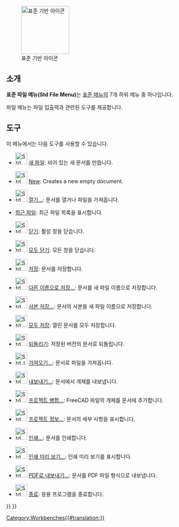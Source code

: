 <languages/>

{{Docnav
|
|[[Std_Edit_Menu/ko|표준 편집 메뉴]]
|[[Std_Base/ko|표준 기반]]
|IconL=
|IconR=
|IconC=Freecad.svg
}}

[[Image:Freecad.svg|thumb|128px|표준 기반 아이콘]]

{{TOCright}}

<span id="Introduction"></span>
==소개==

'''표준 파일 메뉴(Std File Menu)'''는 [[Standard_Menu/ko|표준 메뉴]]의 7개 하위 메뉴 중 하나입니다.

<!--Please keep info below synchronized with Std_Base, Standard_Menu, Std_File_Menu etc.-->
{{StdMenu
|
[[Std_File_Menu/ko|파일]]
&nbsp;&nbsp;&nbsp;
[[Std_Edit_Menu/ko|편집]]
&nbsp;&nbsp;&nbsp;
[[Std_View_Menu/ko|보기]]
&nbsp;&nbsp;&nbsp;
[[Std_Tools_Menu/ko|도구]]
&nbsp;&nbsp;&nbsp;
[[Std_Macro_Menu/ko|매크로]]
&nbsp;&nbsp;&nbsp;
[[Std_Windows_Menu/ko|창]]
&nbsp;&nbsp;&nbsp;
[[Std_Help_Menu/ko|도움말]]
}}

<!--Please keep info below synchronized with Standard_Menu-->
파일 메뉴는 파일 입출력과 관련된 도구를 제공합니다.

==도구==
<!--Info mostly copied from the sToolTipText/sStatusTip text see src-->

<div class="mw-translate-fuzzy">
이 메뉴에서는 다음 도구를 사용할 수 있습니다.
 
* [[File:Std_New.svg|32px]] [[Std_New/ko|새 파일]]: 비어 있는 새 문서를 만듭니다.
</div>

* [[File:Std_New.svg|32px]] [[Std_New|New]]: Creates a new empty document.

<div class="mw-translate-fuzzy">
* [[File:Std_Open.svg|32px]] [[Std_Open/ko| 열기...]]: 문서를 열거나 파일을 가져옵니다.
</div>

<div class="mw-translate-fuzzy">
* [[Std_RecentFiles/ko|최근 파일]]: 최근 파일 목록을 표시합니다.
</div>

* [[File:Std_CloseActiveWindow.svg|32px]] [[Std_CloseActiveWindow/ko|닫기]]: 활성 창을 닫습니다.

* [[File:Std_CloseAllWindows.svg|32px]] [[Std_CloseAllWindows/ko|모두 닫기]]: 모든 창을 닫습니다.

* [[File:Std_Save.svg|32px]] [[Std_Save/ko|저장]]: 문서를 저장합니다.

* [[File:Std_SaveAs.svg|32px]] [[Std_SaveAs/ko|다른 이름으로 저장...]]: 문서를 새 파일 이름으로 저장합니다.

* [[File:Std_SaveCopy.svg|32px]] [[Std_SaveCopy/ko|사본 저장...]]: 문서의 사본을 새 파일 이름으로 저장합니다.

* [[File:Std_SaveAll.svg|32px]] [[Std_SaveAll/ko|모두 저장]]: 열린 문서를 모두 저장합니다.

* [[File:Std_Revert.svg|32px]] [[Std_Revert/ko|되돌리기]]: 저장된 버전의 문서로 되돌립니다.

* [[File:Std_Import.svg|32px]] [[Std_Import/ko|가져오기...]]: 문서로 파일을 가져옵니다.

* [[File:Std_Export.svg|32px]] [[Std_Export/ko|내보내기...]]: 문서에서 개체를 내보냅니다.

* [[File:Std_MergeProjects.svg|32px]] [[Std_MergeProjects/ko|프로젝트 병합...]]: FreeCAD 파일의 개체를 문서에 추가합니다.

<div class="mw-translate-fuzzy">
* [[File:Std_ProjectInfo.svg|32px]] [[Std_ProjectInfo/ko|프로젝트 정보...]]: 문서의 세부 사항을 표시합니다.
</div>

* [[File:Std_Print.svg|32px]] [[Std_Print/ko|인쇄...]]: 문서를 인쇄합니다.

* [[File:Std_PrintPreview.svg|32px]] [[Std_PrintPreview/ko|인쇄 미리 보기...]]: 인쇄 미리 보기를 표시합니다.

* [[File:Std_PrintPdf.svg|32px]] [[Std_PrintPdf/ko|PDF로 내보내기...]]: 문서를 PDF 파일 형식으로 내보냅니다.

* [[File:Std_Quit.svg|32px]] [[Std_Quit/ko|종료]]: 응용 프로그램을 종료합니다.


{{Docnav
|
|[[Std_Edit_Menu/ko|표준 편집 메뉴]]
|[[Std_Base/ko|표준 기반]]
|IconL=
|IconR=
|IconC=Freecad.svg
}}

{{Std_Base_navi{{#translation:}}}}
{{Userdocnavi{{#translation:}}}}
[[Category:Workbenches{{#translation:}}]]